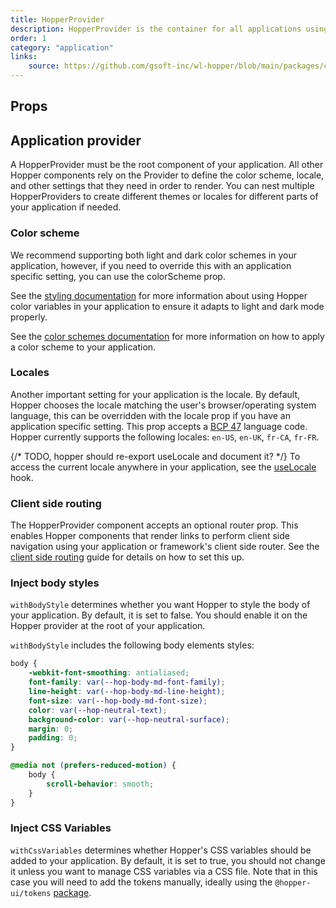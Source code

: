 ```yaml
---
title: HopperProvider
description: HopperProvider is the container for all applications using Hopper. It defines the color scheme, locale, and other application level settings. It is also used to dynamically inject CSS variables and body styles to your application.
order: 1
category: "application"
links:
    source: https://github.com/gsoft-inc/wl-hopper/blob/main/packages/components/src/HopperProvider/src/HopperProvider.tsx
---
```


<CodeOnlyExample src="HopperProvider/docs/hopper-provider/preview" />

## Props

<PropTable component="HopperProvider" />

## Application provider

A HopperProvider must be the root component of your application. All other Hopper components rely on the Provider to define the color scheme, locale, and other settings that they need in order to render.
You can nest multiple HopperProviders to create different themes or locales for different parts of your application if needed.

### Color scheme

We recommend supporting both light and dark color schemes in your application, however, if you need to override this with an application specific setting, you can use the colorScheme prop.

<CodeOnlyExample src="HopperProvider/docs/hopper-provider/color-scheme" />

See the [styling documentation](/components/concepts/styling) for more information about using Hopper color variables in your application to ensure it adapts to light and dark mode properly.

See the [color schemes documentation](/components/concepts/color-schemes) for more information on how to apply a color scheme to your application.

### Locales

Another important setting for your application is the locale. By default, Hopper chooses the locale matching the user's browser/operating system language, this can be overridden with the locale prop if you have an application specific setting. This prop accepts a [BCP 47](https://www.ietf.org/rfc/bcp/bcp47.txt) language code.
Hopper currently supports the following locales: `en-US`, `en-UK`, `fr-CA`, `fr-FR`.

<CodeOnlyExample src="HopperProvider/docs/hopper-provider/locale" />

{/* TODO, hopper should re-export useLocale and document it? */}
To access the current locale anywhere in your application, see the [useLocale](https://react-spectrum.adobe.com/react-aria/useLocale.html) hook.

### Client side routing

The HopperProvider component accepts an optional router prop. This enables Hopper components that render links to perform client side navigation using your application or framework's client side router. See the [client side routing](/components/concepts/client-side-routing) guide for details on how to set this up.

<CodeOnlyExample src="HopperProvider/docs/hopper-provider/client-side-routing" />

### Inject body styles

`withBodyStyle` determines whether you want Hopper to style the body of your application. By default, it is set to false. You should enable it on the Hopper provider at the root of your application.

<CodeOnlyExample src="HopperProvider/docs/hopper-provider/inject-body-style" />


`withBodyStyle` includes the following body elements styles:

```css
body {
    -webkit-font-smoothing: antialiased;
    font-family: var(--hop-body-md-font-family);
    line-height: var(--hop-body-md-line-height);
    font-size: var(--hop-body-md-font-size);
    color: var(--hop-neutral-text);
    background-color: var(--hop-neutral-surface);
    margin: 0;
    padding: 0;
}

@media not (prefers-reduced-motion) {
    body {
        scroll-behavior: smooth;
    }
}
```

### Inject CSS Variables

`withCssVariables` determines whether Hopper's CSS variables should be added to your application. By default, it is set to true, you should not change it unless you want to manage CSS variables via a CSS file. Note that in this case you will need to add the tokens manually, ideally using the `@hopper-ui/tokens` [package](/tokens/getting-started/usage).

<CodeOnlyExample src="HopperProvider/docs/hopper-provider/inject-css-var" />
